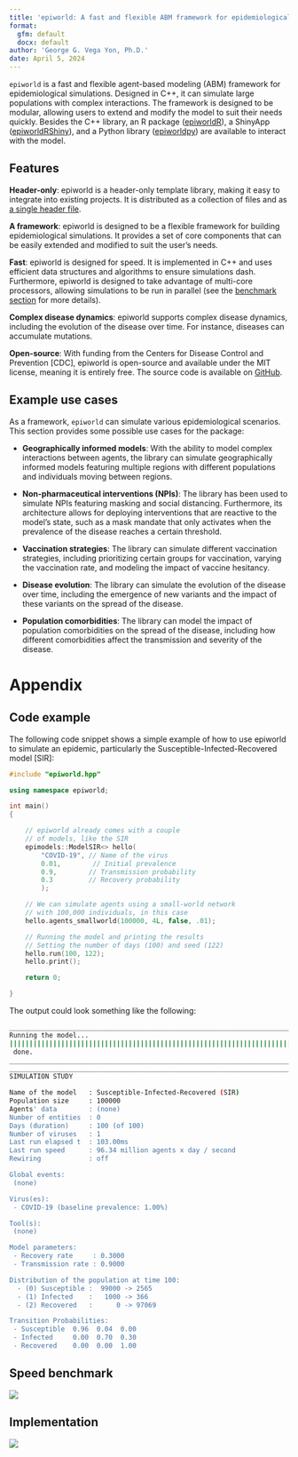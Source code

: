 ```yaml
---
title: 'epiworld: A fast and flexible ABM framework for epidemiological simulations'
format:
  gfm: default
  docx: default
author: 'George G. Vega Yon, Ph.D.'
date: April 5, 2024
---
```


`epiworld` is a fast and flexible agent-based modeling (ABM) framework for epidemiological simulations. Designed in C++, it can simulate large populations with complex interactions. The framework is designed to be modular, allowing users to extend and modify the model to suit their needs quickly. Besides the C++ library, an R package ([epiworldR](https://github.com/UofUEpiBio/epiworldR)), a ShinyApp ([epiworldRShiny](https://github.com/UofUEpiBio/epiworldRShiny)), and a Python library ([epiworldpy](https://github.com/UofUEpiBio/epiworldpy)) are available to interact with the model.

## Features

**Header-only**: epiworld is a header-only template library, making it easy to integrate into existing projects. It is distributed as a collection of files and as [a single header file](https://github.com/UofUEpiBio/epiworld/blob/master/epiworld.hpp){target="_blank"}.

**A framework**: epiworld is designed to be a flexible framework for building epidemiological simulations. It provides a set of core components that can be easily extended and modified to suit the user's needs.

**Fast**: epiworld is designed for speed. It is implemented in C++ and uses efficient data structures and algorithms to ensure simulations dash. Furthermore, epiworld is designed to take advantage of multi-core processors, allowing simulations to be run in parallel (see the [benchmark section](#speed-benchmark) for more details).

**Complex disease dynamics**: epiworld supports complex disease dynamics, including the evolution of the disease over time. For instance, diseases can accumulate mutations.

**Open-source**: With funding from the Centers for Disease Control and Prevention [CDC], epiworld is open-source and available under the MIT license, meaning it is entirely free. The source code is available on [GitHub](https://github.com/UofUEpiBio/epiworld).

## Example use cases

As a framework, `epiworld` can simulate various epidemiological scenarios. This section provides some possible use cases for the package:

- **Geographically informed models**: With the ability to model complex interactions between agents, the library can simulate geographically informed models featuring multiple regions with different populations and individuals moving between regions.

- **Non-pharmaceutical interventions (NPIs)**: The library has been used to simulate NPIs featuring masking and social distancing. Furthermore, its architecture allows for deploying interventions that are reactive to the model's state, such as a mask mandate that only activates when the prevalence of the disease reaches a certain threshold.

- **Vaccination strategies**: The library can simulate different vaccination strategies, including prioritizing certain groups for vaccination, varying the vaccination rate, and modeling the impact of vaccine hesitancy.

- **Disease evolution**: The library can simulate the evolution of the disease over time, including the emergence of new variants and the impact of these variants on the spread of the disease.

- **Population comorbidities**: The library can model the impact of population comorbidities on the spread of the disease, including how different comorbidities affect the transmission and severity of the disease.


# Appendix

## Code example

The following code snippet shows a simple example of how to use epiworld to simulate an epidemic, particularly the Susceptible-Infected-Recovered model [SIR]:

```cpp
#include "epiworld.hpp"

using namespace epiworld;

int main()
{

    // epiworld already comes with a couple
    // of models, like the SIR
    epimodels::ModelSIR<> hello(
        "COVID-19", // Name of the virus
        0.01,        // Initial prevalence
        0.9,        // Transmission probability
        0.3         // Recovery probability
        );

    // We can simulate agents using a small-world network
    // with 100,000 individuals, in this case
    hello.agents_smallworld(100000, 4L, false, .01);

    // Running the model and printing the results
    // Setting the number of days (100) and seed (122)
    hello.run(100, 122);
    hello.print();

    return 0;

}
```

The output could look something like the following:

```bash
_________________________________________________________________________
Running the model...
||||||||||||||||||||||||||||||||||||||||||||||||||||||||||||||||||||||||| done.
 done.
________________________________________________________________________________
________________________________________________________________________________
SIMULATION STUDY

Name of the model   : Susceptible-Infected-Recovered (SIR)
Population size     : 100000
Agents' data        : (none)
Number of entities  : 0
Days (duration)     : 100 (of 100)
Number of viruses   : 1
Last run elapsed t  : 103.00ms
Last run speed      : 96.34 million agents x day / second
Rewiring            : off

Global events:
 (none)

Virus(es):
 - COVID-19 (baseline prevalence: 1.00%)

Tool(s):
 (none)

Model parameters:
 - Recovery rate     : 0.3000
 - Transmission rate : 0.9000

Distribution of the population at time 100:
  - (0) Susceptible :  99000 -> 2565
  - (1) Infected    :   1000 -> 366
  - (2) Recovered   :      0 -> 97069

Transition Probabilities:
 - Susceptible  0.96  0.04  0.00
 - Infected     0.00  0.70  0.30
 - Recovered    0.00  0.00  1.00
```

## Speed benchmark

![](benchmark.png)

## Implementation

![](building-models.png)

